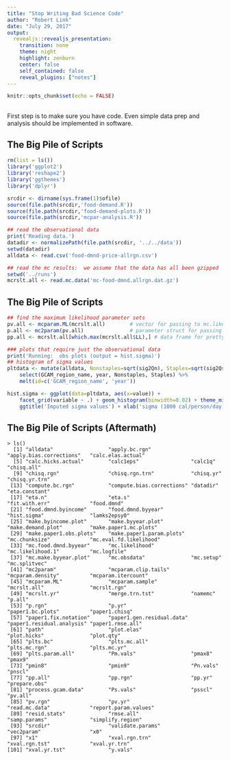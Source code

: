 ```yaml
---
title: "Stop Writing Bad Science Code"
author: "Robert Link"
date: "July 29, 2017"
output: 
  revealjs::revealjs_presentation:
    transition: none
    theme: night
    highlight: zenburn
    center: false
    self_contained: false
    reveal_plugins: ["notes"]
---
```


```r
knitr::opts_chunk$set(echo = FALSE)
```

## {data-background="figs/rube-goldberg.png"}

<aside class="notes">
First step is to make sure you have code.  Even simple data prep and 
analysis should be implemented in software.
</aside>

## The Big Pile of Scripts

```R
rm(list = ls())
library('ggplot2')
library('reshape2')
library('ggthemes')
library('dplyr')

srcdir <- dirname(sys.frame(1)$ofile)
source(file.path(srcdir,'food-demand.R'))
source(file.path(srcdir,'food-demand-plots.R'))
source(file.path(srcdir,'mcpar-analysis.R'))

## read the observational data
print('Reading data.')
datadir <- normalizePath(file.path(srcdir, '../../data'))
setwd(datadir)
alldata <- read.csv('food-dmnd-price-allrgn.csv')

## read the mc results:  we assume that the data has all been gzipped
setwd('../runs')
mcrslt.all <- read.mc.data('mc-food-dmnd.allrgn.dat.gz')
```

## The Big Pile of Scripts
```R
## find the maximum likelihood parameter sets
pv.all <- mcparam.ML(mcrslt.all)        # vector for passing to mc.likelihood 
p.all <- mc2param(pv.all)               # parameter struct for passing to food.dmnd
pp.all <- mcrslt.all[which.max(mcrslt.all$LL),] # data frame for pretty-printing

### plots that require just the observational data
print('Running:  obs plots (output = hist.sigma)')
## histogram of sigma values
pltdata <- mutate(alldata, Nonstaples=sqrt(sig2Qn), Staples=sqrt(sig2Qs)) %>%
    select(GCAM_region_name, year, Nonstaples, Staples) %>%
    melt(id=c('GCAM_region_name', 'year'))

hist.sigma <- ggplot(data=pltdata, aes(x=value)) +
    facet_grid(variable ~ .) + geom_histogram(binwidth=0.02) + theme_minimal() +
    ggtitle('Imputed sigma values') + xlab('sigma (1000 cal/person/day)')
```

## The Big Pile of Scripts (Aftermath)
```
> ls()
  [1] "alldata"                  "apply.bc.rgn"             "apply.bias.corrections"   "calc.elas.actual"        
  [5] "calc.hicks.actual"        "calc1eps"                 "calc1q"                   "chisq.all"               
  [9] "chisq.rgn"                "chisq.rgn.trn"            "chisq.yr"                 "chisq.yr.trn"            
 [13] "compute.bc.rgn"           "compute.bias.corrections" "datadir"                  "eta.constant"            
 [17] "eta.n"                    "eta.s"                    "fit.with.err"             "food.dmnd"               
 [21] "food.dmnd.byincome"       "food.dmnd.byyear"         "hist.sigma"               "lamks2epsy0"             
 [25] "make.byincome.plot"       "make.byyear.plot"         "make.demand.plot"         "make.paper1.mc.plots"    
 [29] "make.paper1.obs.plots"    "make.paper1.param.plots"  "mc.chunksize"             "mc.eval.fd.likelihood"   
 [33] "mc.food.dmnd.byyear"      "mc.likelihood"            "mc.likelihood.1"          "mc.logfile"              
 [37] "mc.make.byyear.plot"      "mc.obsdata"               "mc.setup"                 "mc.splitvec"             
 [41] "mc2param"                 "mcparam.clip.tails"       "mcparam.density"          "mcparam.itercount"       
 [45] "mcparam.ML"               "mcparam.sample"           "mcrslt.all"               "mcrslt.rgn"              
 [49] "mcrslt.yr"                "merge.trn.tst"            "namemc"                   "p.all"                   
 [53] "p.rgn"                    "p.yr"                     "paper1.bc.plots"          "paper1.chisq"            
 [57] "paper1.fix.notation"      "paper1.gen.residual.data" "paper1.residual.analysis" "paper1.rmse.all"         
 [61] "path"                     "plot.elas"                "plot.hicks"               "plot.qty"                
 [65] "plts.bc"                  "plts.mc.all"              "plts.mc.rgn"              "plts.mc.yr"              
 [69] "plts.param.all"           "Pm.vals"                  "pmax8"                    "pmax9"                   
 [73] "pmin8"                    "pmin9"                    "Pn.vals"                  "pnscl"                   
 [77] "pp.all"                   "pp.rgn"                   "pp.yr"                    "prepare.obs"             
 [81] "process.gcam.data"        "Ps.vals"                  "psscl"                    "pv.all"                  
 [85] "pv.rgn"                   "pv.yr"                    "read.mc.data"             "report.param.values"     
 [89] "resid.stats"              "rmse.all"                 "samp.params"              "simplify.region"         
 [93] "srcdir"                   "validate.params"          "vec2param"                "x0"                      
 [97] "x1"                       "xval.rgn.trn"             "xval.rgn.tst"             "xval.yr.trn"             
[101] "xval.yr.tst"              "y.vals"
```

